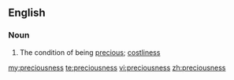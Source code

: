==English==

===Noun===
{{en-noun|-}}

# The condition of being [[precious]]; [[costliness]]

[[my:preciousness]]
[[te:preciousness]]
[[vi:preciousness]]
[[zh:preciousness]]